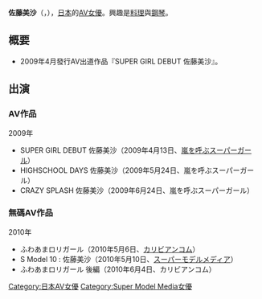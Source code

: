 {{AV女優|
|モデル名=佐藤 美沙
|ふりがな=さとう みさ
|画像ファイル=
|別名=
|愛称=
|生年=1988
|生月=5
|生日=21
|出身地=
|血液型=
|時点=
|身長=152
|体重=
|バスト=86
|ウエスト=57
|ヒップ=83
|カップ=E
|股下=
|靴=
|身体備考=
|ジャンル=AV
|AV出演期間=2009年 -
|活動備考=
|他の活動=
|その他=
}}
{{japanese|japanese=佐藤美沙|kana=さとう みさ|romaji=Satou Misa}}
'''佐藤美沙'''（{{lang-ja|さとう みさ}}，{{bd|1988年|5月21日|||}}），[[日本|日本]]的[[AV女優|AV女優]]。興趣是[[料理|料理]]與[[鋼琴|鋼琴]]。

== 概要 ==
*2009年4月發行AV出道作品『SUPER GIRL DEBUT 佐藤美沙』。

== 出演 ==
=== AV作品 ===
;2009年
* SUPER GIRL DEBUT 佐藤美沙（2009年4月13日、[[嵐を呼ぶスーパーガール|嵐を呼ぶスーパーガール]]）
* HIGHSCHOOL DAYS 佐藤美沙（2009年5月24日、嵐を呼ぶスーパーガール）
* CRAZY SPLASH 佐藤美沙（2009年6月24日、嵐を呼ぶスーパーガール）

=== 無碼AV作品 ===
;2010年
* ふわあまロリガール（2010年5月6日、[[カリビアンコム|カリビアンコム]]）
* S Model 10 : 佐藤美沙（2010年5月10日、[[スーパーモデルメディア|スーパーモデルメディア]]）
* ふわあまロリガール 後編（2010年6月4日、カリビアンコム）



{{DEFAULTSORT:Satou Misa}}
[[Category:日本AV女優|Category:日本AV女優]]
[[Category:Super_Model_Media女優|Category:Super Model Media女優]]
